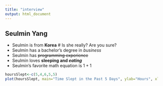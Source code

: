 ```yaml
---
title: "interview"
output: html_document
---
```

## Seulmin Yang
- Seulmin is from **Korea**  # Is she really? Are you sure?
- Seulmin has a bachelor's degree in _business_
- Seulmin has ~~programming experience~~ 
- Seulmin loves **sleeping and _eating_**
- Seulmin's favorite math equation is ${1+1}$

```r
hoursSlept<-c(5,4,6,5,5)
plot(hoursSlept, main="Time Slept in the Past 5 Days", ylab="Hours", xlab="Days")
```
